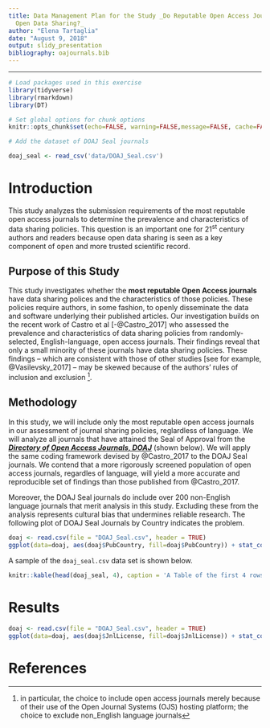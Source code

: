 ```yaml
---
title: Data Management Plan for the Study _Do Reputable Open Access Journals Require
  Open Data Sharing?_
author: "Elena Tartaglia"
date: "August 9, 2018"
output: slidy_presentation
bibliography: oajournals.bib
---
```


*****

```r

# Load packages used in this exercise
library(tidyverse)
library(rmarkdown)
library(DT)
```

```r
# Set global options for chunk options
knitr::opts_chunk$set(echo=FALSE, warning=FALSE,message=FALSE, cache=FALSE)
```

```r
# Add the dataset of DOAJ Seal journals

doaj_seal <- read_csv('data/DOAJ_Seal.csv')

```

# Introduction

This study analyzes the submission requirements of the most reputable open access journals to determine the prevalence and characteristics of data sharing policies. This question is an important one for 21^st^ century authors and readers because open data sharing is seen as a key component of open and more trusted scientific record.

## Purpose of this Study

This study investigates whether the **most reputable Open Access journals** have data sharing polices and the characteristics of those policies. These policies require authors, in some fashion, to openly disseminate the data and software underlying their published articles. 
Our investigation builds on the recent work of Castro et al [-@Castro_2017] who assessed the prevalence and characteristics of data sharing policies from randomly-selected, English-language, open access journals. Their findings reveal that only a small minority of these journals have data sharing policies. These findings -- which are consistent with those of other studies [see for example, @Vasilevsky_2017] -- may be skewed because of the authors' rules of inclusion and exclusion ^[in particular, the choice to include open access journals merely because of their use of the Open Journal Systems (OJS) hosting platform; the choice to exclude non_English language journals].


## Methodology

In this study, we will include only the most reputable open access journals in our assessment  of journal sharing policies, reglardless of language. We will analyze all journals that have attained the Seal of Approval from the [_**Directory of Open Access Journals, DOAJ**_](http://doaj.org) (shown below). We will apply the same coding framework devised by @Castro_2017 to the DOAJ Seal journals. We contend that a more rigorously screened population of open access journals, regardles of language, will yield a more accurate and reproducible set of findings than those published from @Castro_2017.

Moreover, the DOAJ Seal journals do include over 200 non-English language journals that merit analysis in this study. Excluding these from the analysis represents cultural bias that undermines reliable research. The following plot of DOAJ Seal Journals by Country indicates the problem.

```r

doaj <- read.csv(file = "DOAJ_Seal.csv", header = TRUE)
ggplot(data=doaj, aes(doaj$PubCountry, fill=doaj$PubCountry)) + stat_count() + labs(x="Country", y="Count") + theme(axis.text.x = element_text(angle = 45, vjust = 1, hjust=1))
```


A sample of the `doaj_seal.csv` data set is shown below.  

```r
knitr::kable(head(doaj_seal, 4), caption = 'A Table of the first 4 rows of the DOAJ Seal data.')
```

# Results

```r

doaj <- read.csv(file = "DOAJ_Seal.csv", header = TRUE)
ggplot(data=doaj, aes(doaj$JnlLicense, fill=doaj$JnlLicense)) + stat_count() + labs(x="License", y="Count", title = "DOAJ Seal by Country") 
```

# References
